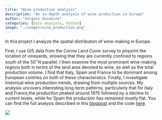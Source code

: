 ```yaml
---
title: "Wine production analysis"
description: "An in-depth analysis of wine production in Europe"
author: "Serguei Ossokine"
categories: [Data analysis, Python]
image: "./images/wine_production.png"
---
```

In this project I analyze the spatial distribution of wine-making in Europe.

First, I use GIS data from the Corine Land Cover survey to pinpoint the location of vineyards, showing that they are currently confined to regions south of the $50^\circ N$ parallel.  I then examine the most prominent wine-making regions both in terms of the land area devoted to wine, as well as the total production volume. I find that Italy, Spain and France to be dominant among European contries on both of these characterstics. Finally, I investigate historical wine production trends, drawing from multiple sources. My analysis uncovers interesting long-term patterns, particularly that for Italy and  France,the production peaked around 1975 followed by a decline to current levels, while for Spain the production has remained mostly flat.  You can find the full analysis described in this [blogpost](https://sergeiossokine.github.io/posts/wine_production/wine_production.html) and the code [here](https://github.com/SergeiOssokine/SergeiOssokine.github.io/tree/main/analysis).

![](posts/wine_production/wine_production_files/figure-html/cell-9-output-1.png)